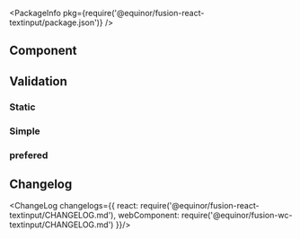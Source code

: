 
<Meta title="Input/Textinput" component={TextInput} />

<PackageInfo pkg={require('@equinor/fusion-react-textinput/package.json')} />

## Component

<ArgsTable of={TextInput} />

## Validation 

### Static

<StoryExample storyId="examples-textinput-validation--static" showSource/>

### Simple

<StoryExample storyId="examples-textinput-validation--simple" showSource/>

### prefered

<StoryExample storyId="examples-textinput-validation--preferred" showSource/>

## Changelog

<ChangeLog changelogs={{
  react: require('@equinor/fusion-react-textinput/CHANGELOG.md'), 
  webComponent: require('@equinor/fusion-wc-textinput/CHANGELOG.md')
}}/>


